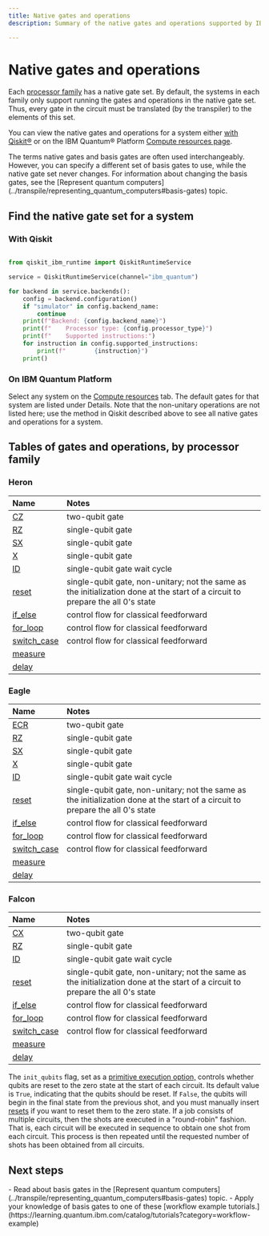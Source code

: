 ```yaml
---
title: Native gates and operations
description: Summary of the native gates and operations supported by IBM Quantum systems

---
```


# Native gates and operations

Each [processor family](processor-types) has a native gate set. By default, the systems in each family only support running the gates and operations in the native gate set. Thus, every gate in the circuit must be translated (by the transpiler) to the elements of this set.

You can view the native gates and operations for a system either [with Qiskit&reg;](#native-gates-with-qiskit) or on the IBM Quantum&reg; Platform [Compute resources page](#native-gates-on-platform).

<Admonition type="note" title="Basis gates">
The terms native gates and basis gates are often used interchangeably. However, you can specify a different set of basis gates to use, while the native gate set never changes. For information about changing the basis gates, see the [Represent quantum computers](../transpile/representing_quantum_computers#basis-gates) topic.
</Admonition>

## Find the native gate set for a system

<span id="native-gates-with-qiskit"></span>
### With Qiskit

```python

from qiskit_ibm_runtime import QiskitRuntimeService

service = QiskitRuntimeService(channel="ibm_quantum")

for backend in service.backends():
    config = backend.configuration()
    if "simulator" in config.backend_name:
        continue
    print(f"Backend: {config.backend_name}")
    print(f"    Processor type: {config.processor_type}")
    print(f"    Supported instructions:")
    for instruction in config.supported_instructions:
        print(f"        {instruction}")
    print()
```

<span id="native-gates-on-platform"></span>
### On IBM Quantum Platform

Select any system on the [Compute resources](https://quantum.ibm.com/services/resources) tab. The default gates for that system are listed under Details. Note that the non-unitary operations are not listed here; use the method in Qiskit described above to see all native gates and operations for a system.

## Tables of gates and operations, by processor family

### Heron

| Name |  Notes |
| :--- | :--- |
| [CZ](/api/qiskit/qiskit.circuit.library.CZGate) | two-qubit gate |
| [RZ](/api/qiskit/qiskit.circuit.library.RZGate) | single-qubit gate |
| [SX](/api/qiskit/qiskit.circuit.library.SXGate)  |single-qubit gate |
| [X](/api/qiskit/qiskit.circuit.library.XGate)  | single-qubit gate |
| [ID](/api/qiskit/qiskit.circuit.library.IGate) | single-qubit gate wait cycle |
| [reset](/api/qiskit/qiskit.circuit.library.Reset)  | single-qubit gate, non-unitary; not the same as the initialization done at the start of a circuit to prepare the all 0's state |
| [if_else](/api/qiskit/qiskit.circuit.IfElseOp) | control flow for classical feedforward |
| [for_loop](/api/qiskit/qiskit.circuit.ForLoopOp) | control flow for classical feedforward |
| [switch_case](/api/qiskit/qiskit.circuit.SwitchCaseOp) | control flow for classical feedforward |
| [measure](/api/qiskit/qiskit.circuit.library.Measure) | |
| [delay](/api/qiskit/qiskit.circuit.Delay) |  |

### Eagle

| Name |  Notes |
| :--- | :--- |
| [ECR](/api/qiskit/qiskit.circuit.library.ECRGate) | two-qubit gate |
| [RZ](/api/qiskit/qiskit.circuit.library.RZGate) | single-qubit gate |
| [SX](/api/qiskit/qiskit.circuit.library.SXGate)  |single-qubit gate |
| [X](/api/qiskit/qiskit.circuit.library.XGate)  | single-qubit gate |
| [ID](/api/qiskit/qiskit.circuit.library.IGate) | single-qubit gate wait cycle |
| [reset](/api/qiskit/qiskit.circuit.library.Reset)  | single-qubit gate, non-unitary; not the same as the initialization done at the start of a circuit to prepare the all 0's state |
| [if_else](/api/qiskit/qiskit.circuit.IfElseOp) | control flow for classical feedforward |
| [for_loop](/api/qiskit/qiskit.circuit.ForLoopOp) | control flow for classical feedforward |
| [switch_case](/api/qiskit/qiskit.circuit.SwitchCaseOp) | control flow for classical feedforward |
| [measure](/api/qiskit/qiskit.circuit.library.Measure) | |
| [delay](/api/qiskit/qiskit.circuit.Delay) |  |

### Falcon

| Name |  Notes |
| :--- | :--- |
| [CX](/api/qiskit/qiskit.circuit.library.CXGate)  | two-qubit gate |
| [RZ](/api/qiskit/qiskit.circuit.library.RZGate) | single-qubit gate |
| [ID](/api/qiskit/qiskit.circuit.library.IGate) | single-qubit gate wait cycle |
| [reset](/api/qiskit/qiskit.circuit.library.Reset)  | single-qubit gate, non-unitary; not the same as the initialization done at the start of a circuit to prepare the all 0's state |
| [if_else](/api/qiskit/qiskit.circuit.IfElseOp) | control flow for classical feedforward |
| [for_loop](/api/qiskit/qiskit.circuit.ForLoopOp) | control flow for classical feedforward |
| [switch_case](/api/qiskit/qiskit.circuit.SwitchCaseOp) | control flow for classical feedforward |
| [measure](/api/qiskit/qiskit.circuit.library.Measure) | |
| [delay](/api/qiskit/qiskit.circuit.Delay) |  |


<Admonition type="tip" title="The init_qubits flag">

The `init_qubits` flag, set as a [primitive execution option,](/api/qiskit-ibm-runtime/qiskit_ibm_runtime.options.ExecutionOptions) controls whether qubits are reset to the zero state at the start of each circuit. Its default value is `True`, indicating that the qubits should be reset. If `False`, the qubits will begin in the final state from the previous shot, and you must manually insert [resets](/api/qiskit/qiskit.circuit.library.Reset) if you want to reset them to the zero state. If a job consists of multiple circuits, then the shots are executed in a "round-robin" fashion. That is, each circuit will be executed in sequence to obtain one shot from each circuit. This process is then repeated until the requested number of shots has been obtained from all circuits.
</Admonition>

## Next steps

<Admonition type="tip" title="Recommendations">
    - Read about basis gates in the [Represent quantum computers](../transpile/representing_quantum_computers#basis-gates) topic.
    - Apply your knowledge of basis gates to one of these [workflow example tutorials.](https://learning.quantum.ibm.com/catalog/tutorials?category=workflow-example)
</Admonition>


